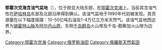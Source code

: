 {{dead end|time=2014-10-11T08:51:25+00:00}}
{{unreferenced|time=2014-10-11T08:48:24+00:00}}
'''鄂霍次克海含油气盆地'''（{{lang-ru|Нефтегазоносный бассейн Охотского моря}}），位于欧亚大陆东部，在[[鄂霍次克海|鄂霍次克海]]上。当前其含油气性在[[萨哈林岛|萨哈林岛]]东部及北部沿岸得到确认。该油气盆地于1990年代初被发现。其资源量在以下幅度摇摆：10-50亿吨石油及1-4万亿立方米天然气。该油气盆地西边界为[[锡霍特山脉|锡霍特山脉]]及[[阿尔丹山原|阿尔丹山原]]，东侧[[千岛群岛|千岛群岛]]火山带及千岛-勘察加火山带为边界。

[[Category:鄂霍次克海|Category:鄂霍次克海]]
[[Category:俄罗斯油田|Category:俄罗斯油田]]
[[Category:俄羅斯天然氣田|Category:俄羅斯天然氣田]]